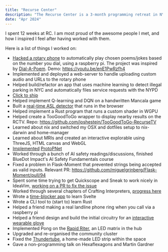 ```yaml
---
title: "Recurse Center"
description: "The Recurse Center is a 3-month programming retreat in NYC."
date: "Apr 2024"
---
```



I spent 12 weeks at RC. I am most proud of the awesome people I met, and how I inspired I feel after having worked with
them.

Here is a list of things I worked on:

- [Hacked a rotary phone](https://github.com/amymc/dial-a-poem) to automatically play chosen poems/jokes based on the
  number you dial, using a raspberry pi. The
  project was inspired by [Dial-A-Poem](https://en.wikipedia.org/wiki/Dial-A-Poem). Demo: https://youtu.be/enE1PwRzfh4
- Implemented and deployed a web-server to handle uploading custom audio and URLs to the rotary phone
- Helped build/refactor an app that uses machine learning to detect illegal parking in NYC and automatically files
  service
  requests with the NYPD
- [Click to ship](https://ship.joshstein.io/)
- Helped implement Q-learning and DQN on a handwritten Mancala game
- Built a [real-time ASL detector](https://github.com/joshestein/sign_language_inference) that runs in the browser
- Helped implement a Rust program that runs a custom shader in WGPU
- Helped create a TooGoodToGo wrapper to display nearby results on the RCTV.
  Repo: https://github.com/joshestein/TooGoodToGo-RecurseTV
- Learned about nix and switched my OSX and dotfiles setup to nix-darwin and home-manager
- Learned about MRIs and created an interactive explorable using ThreeJS, HTML canvas and WebGL
- [Implemented](https://github.com/joshestein/ProtoPNet) [ProtoPNet](https://arxiv.org/abs/1806.10574)
- Worked through a bunch of AI safety readings/discussions, finished BlueDot Impact's AI Safety Fundamentals course
- Fixed a problem in Flask-Moment that prevented strings being accepted as valid inputs. Relevant
  PR: https://github.com/miguelgrinberg/Flask-Moment/pull/94
- Spent some time trying to get Quickscope and Sneak to work nicely in
  IdeaVim, [working on a PR to fix the issue](https://github.com/JetBrains/ideavim/pull/882)
- Worked through several chapters of Crafting
  Interpreters, [progress here](https://github.com/joshestein/craftinginterpreters)
- Wrote a [time-blocker app](https://github.com/joshestein/time_blocker) to learn Svelte
- Wrote a CLI tool to (start to) learn Rust
- Helped a friend making a real landline phone ring when you call via a raspberry pi
- Helped a friend design and build the initial circuitry for
  an [interactive wearable glove](https://elijer.github.io/garden/Projects/Gauntlet)
- Implemented Pong on the [Rapid Riter](https://github.com/gregsadetsky/rapidriteros), an LED matrix in the hub
- Upgraded and re-organised the community cluster
- Fixed the <a href={thunderTube.src} target="_blank" rel="noopener noreferrer">Thundertube</a>, a home-made LED strip within the space
- Gave a non-programming talk on Hexaflexagons and Martin Gardner
